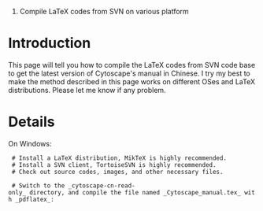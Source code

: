 #Compile LaTeX codes from SVN on various platform

= Introduction =

This page will tell you how to compile the LaTeX codes from SVN code base to get the latest version of Cytoscape's manual in Chinese. I try my best to make the method described in this page works on different OSes and LaTeX distributions. Please let me know if any problem.


= Details =

On Windows:
  # Install a LaTeX distribution, MikTeX is highly recommended.
  # Install a SVN client, TortoiseSVN is highly recommended.
  # Check out source codes, images, and other necessary files.
{{{svn checkout http://cytoscape-cn.googlecode.com/svn/trunk/ cytoscape-cn-read-only
}}}
  # Switch to the _cytoscape-cn-read-only_ directory, and compile the file named _Cytoscape_manual.tex_ with _pdflatex_:
{{{pdflatex Cytoscape_manual.tex}}}